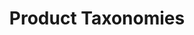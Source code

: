 ---
title: "Product Taxonomies"
description: "How to manage product taxonomies in the Spree open-source eCommerce dashboard"
---